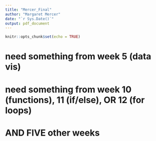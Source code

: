 ```yaml
---
title: "Mercer_Final"
author: "Margaret Mercer"
date: "`r Sys.Date()`"
output: pdf_document
---
```


```r
knitr::opts_chunk$set(echo = TRUE)
```
# need something from week 5 (data vis)
# need something from week 10 (functions), 11 (if/else), OR 12 (for loops)
# AND FIVE other weeks